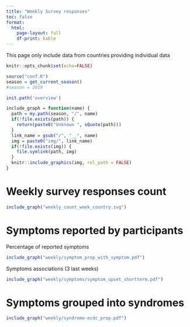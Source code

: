 ```yaml
---
title: "Weekly Survey responses"
toc: false
format: 
  html:
    page-layout: full
    df-print: kable
---
```


This page only include data from countries providing individual data

```r

knitr::opts_chunk$set(echo=FALSE)

source("conf.R")
season = get_current_season()
#season = 2019

init.path('overview')

include_graph = function(name) {
  path = my.path(season, "/", name)
  if(!file.exists(path)) {
    return(paste0("Unknown ", sQuote(path)))
  }
  link_name = gsub("/", "__", name)
  img = paste0("img/", link_name)
  if(!file.exists(img)) {
    file.symlink(path, img)
  }
  knitr::include_graphics(img, rel_path = FALSE)
}

```


# Weekly survey responses count 

```r
include_graph("weekly_count_week_country.svg")
```
# Symptoms reported by participants

Percentage of reported symptoms

```r
include_graph("weekly/symptom_prop_with_symptom.pdf")
```

Symptoms associations (3 last weeks)

```r
include_graph("weekly/symptoms/symptom_upset_shortterm.pdf")
```

# Symptoms grouped into syndromes 

```r
include_graph("weekly/syndrome-ecdc_prop.pdf")
```
